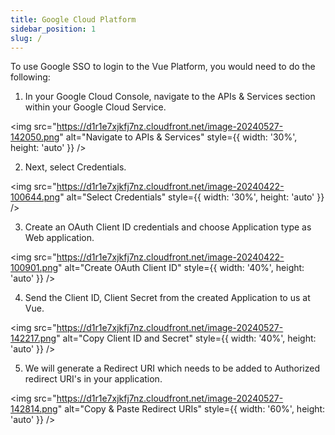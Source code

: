 ```yaml
---
title: Google Cloud Platform
sidebar_position: 1
slug: /
---
```




To use Google SSO to login to the Vue Platform, you would need to do the following:

1. In your Google Cloud Console, navigate to the APIs & Services section within your Google Cloud Service.

<img src="https://d1r1e7xjkfj7nz.cloudfront.net/image-20240527-142050.png" alt="Navigate to APIs & Services" style={{ width: '30%', height: 'auto' }} />

2. Next, select Credentials.

<img src="https://d1r1e7xjkfj7nz.cloudfront.net/image-20240422-100644.png" alt="Select Credentials" style={{ width: '30%', height: 'auto' }} />

3. Create an OAuth Client ID credentials and choose Application type as Web application.

<img src="https://d1r1e7xjkfj7nz.cloudfront.net/image-20240422-100901.png" alt="Create OAuth Client ID" style={{ width: '40%', height: 'auto' }} />

4. Send the Client ID, Client Secret from the created Application to us at Vue.

<img src="https://d1r1e7xjkfj7nz.cloudfront.net/image-20240527-142217.png" alt="Copy Client ID and Secret" style={{ width: '40%', height: 'auto' }} />

5. We will generate a Redirect URI which needs to be added to Authorized redirect URI's in your application.

<img src="https://d1r1e7xjkfj7nz.cloudfront.net/image-20240527-142814.png" alt="Copy & Paste Redirect URIs" style={{ width: '60%', height: 'auto' }} />
